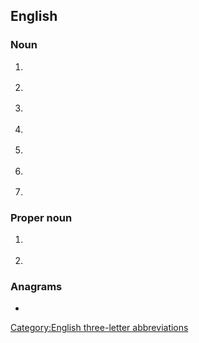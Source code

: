 {{also|aca|acá|aĉa|aça|-ača}}
==English==

===Noun===
{{en-noun}}

# {{lb|en|military}} {{initialism of|en|[[airspace]] [[control]] [[authority]]}}
# {{lb|en|military}} {{initialism of|en|[[airspace]] [[coordination]] [[area]]}}
# {{lb|en|accounting}} {{initialism of|en|[[associate]] [[chartered accountant]]}}
# {{lb|en|anatomy}} {{initialism of|en|anterior cerebral artery}}
# {{lb|en|immunology}} {{initialism of|en|{{w|Anti-cardiolipin antibodies|anti-cardiolipin antibody}}}}
# {{lb|en|immunology}} {{initialism of|en|{{w|Anti-centromere antibodies|anti-centromere antibody}}}}
# {{lb|en|immunology}} {{initialism of|en|[[antigen]]-[[capture]] [[assay]]}}

===Proper noun===
{{en-proper noun}}

# {{lb|en|US|politics}} {{initialism of|en|{{w|Affordable Care Act}}}}
# {{initialism of|en|{{w|Adult Children of Alcoholics}}}}

===Anagrams===
* {{anagrams|en|a=aac|AAC|CAA|aac}}

[[Category:English three-letter abbreviations]]